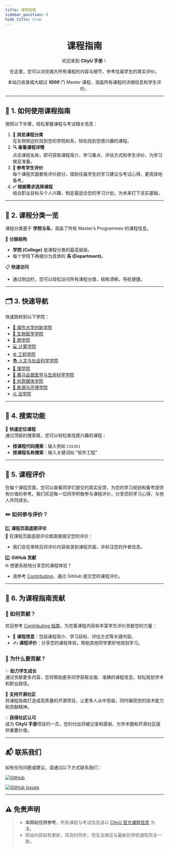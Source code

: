 ```yaml
---
title: 课程指南
sidebar_position: 0
hide_title: true
---
```


<div align="center" style={{ lineHeight: '1.5', fontSize: '0.9rem' }}>
    <h1 style={{ marginBottom: '0.5rem', fontSize: '2.5rem', background: 'linear-gradient(90deg, #de6f31, #da542b, #bf1846, #9f0c43)', WebkitBackgroundClip: 'text', WebkitTextFillColor: 'transparent' }}><strong>课程指南</strong></h1>
    <p style={{ marginBottom: '0.5rem', color: '#555' }}>欢迎来到 <strong>CityU 手册</strong>！</p>
    <p style={{ marginBottom: '0.5rem', color: '#555' }}>在这里，您可以浏览城大所有课程的内容与细节，参考往届学生的真实评价。</p>
    <p style={{ marginBottom: '0.5rem', color: '#555' }}>本站已收录城大超过 <strong><em>1000</em></strong> 门 Master 课程，涵盖所有课程的详细信息和学生评价。</p>
</div>

---

## 🚀 **1. 如何使用课程指南**

按照以下步骤，轻松掌握课程与考试相关信息：

1. **📂 浏览课程分类**  
   在左侧侧边栏找到您的学院和系，轻松找到您感兴趣的课程。
2. **🔍 查看课程详情**  
   点击课程名称，即可获取课程简介、学习重点、评估方式和学生评价，为学习做足准备。
3. **📝 参考学生评价**  
   每个课程页面都有评价部分，借助往届学生的学习建议与考试心得，更高效地备考。
4. **✅ 根据需求选择课程**  
   结合职业目标与个人兴趣，制定最适合您的学习计划，为未来打下坚实基础。

---

## 📑 **2. 课程分类一览**

课程分类基于 **学院与系**，涵盖了所有 Master’s Programmes 的课程信息。

📂 **分层结构**
- **学院 (College)** 是课程分类的最高层级。
- 每个学院下再细分为具体的 **系 (Department)**。

📋 **快速访问**
- 通过侧边栏，您可以轻松访问所有课程分类，结构清晰，导航便捷。

---

## 🗂 **3. 快速导航**

快速跳转到以下学院：

- [📘 城市大学创新学院](https://penjc.github.io/CityU/docs/category/城市大学创新学院)
- [🔬 生物医学学院](https://penjc.github.io/CityU/docs/category/生物医学学院)
- [💼 商学院](https://penjc.github.io/CityU/docs/category/商学院)
- [💻 计算学院](https://penjc.github.io/CityU/docs/category/计算学院)
- [⚙️ 工程学院](https://penjc.github.io/CityU/docs/category/工程学院)
- [📚 人文与社会科学学院](https://penjc.github.io/CityU/docs/category/人文与社会科学学院)
- [🔢 理学院](https://penjc.github.io/CityU/docs/category/理学院)
- [🐾 赛马会兽医学与生命科学学院](https://penjc.github.io/CityU/docs/category/赛马会兽医医学与生命科学学院)
- [🎨 创意媒体学院](https://penjc.github.io/CityU/docs/category/创意媒体学院)
- [🌱 能源与环境学院](https://penjc.github.io/CityU/docs/category/能源与环境学院)
- [⚖️ 法学院](https://penjc.github.io/CityU/docs/category/法学院)

---

## 🔎 **4. 搜索功能**

🎯 **快速定位课程**  
通过顶部的搜索框，您可以轻松查找感兴趣的课程：
- **按课程代码搜索**：输入例如 `CS5351`
- **按课程名称搜索**：输入关键词如 "软件工程"

---

## 💬 **5. 课程评价**
在每个课程页面，您可以查看同学们提交的真实反馈，为您的学习规划和备考提供有价值的参考。我们欢迎每一位同学积极参与课程评价，分享您的学习心得，与他人共同成长。

### **✏️ 如何参与评价？**

1️⃣ **课程页面底部评论**  
💬 在课程页面底部评论框直接提交您的评价：
- 我们会在审核后将评价内容收录到课程页面，并标注您的作者信息。

2️⃣ **GitHub 贡献**  
🌐 想更系统地分享您的课程体验？
- 请参考 [Contributing](https://penjc.github.io/CityU/contributing)，通过 GitHub 提交您的课程评价。

---

## 🌟 **6. 为课程指南贡献**

###  **📢 如何贡献？**

欢迎参考 [Contributing 指南](https://penjc.github.io/CityU/contributing)，为完善课程内容和丰富学生评价贡献您的力量：
- 📝 **课程信息**：包括课程简介、学习目标、评估方式等关键内容。
- ✍️ **课程评价**：分享您的课程体验，帮助其他同学更好地规划学习。

### 🎯 **为什么要贡献？**

✨ **助力学生成长**  
通过贡献更多内容，您将帮助更多同学获取全面、准确的课程信息，轻松规划学术和职业路径。

🌟 **支持开源社区**  
将课程指南打造成高质量的开源项目，让更多人从中受益，同时展现您的技术能力和贡献精神。

💡 **获得社区认可**  
成为 **CityU 手册**项目的一员，您的付出将被记录和感谢，为学术圈和开源社区提供重要价值。

---

## 📬 **联系我们**

如有任何问题或建议，请通过以下方式联系我们：

[![GitHub](https://img.shields.io/badge/GitHub-Repository-blue?logo=github&style=flat-square)](https://github.com/penjc/CityU)

[![GitHub Issues](https://img.shields.io/badge/GitHub-Submit%20Issue-green?logo=github&style=flat-square)](https://github.com/penjc/CityU/issues)

---

## ⚠️ **免责声明**

> - **本网站仅供参考**，所有课程与考试信息请以 [CityU 官方课程信息](https://www.cityu.edu.hk) 为准。
> - 网站内容如有更新，将及时同步，但无法保证与最新的学校通知完全一致。